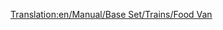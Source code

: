 [[Translation:en/Manual/Base Set/Trains/Food Van]]
{{es/Vagones|Imagen=[[File:en/Foodvan.png]]
|Nombre=Vagón de Alimento
|PrecioNormal=2.238 € (1.119 £)
|PesoNormal=22 / 47 t
|CapacidadNormal=25 t de alimento
|PrecioMono="
|PesoMono=22 / 52 t
|CapacidadMono=30 t de alimento
|PrecioMag="
|PesoMag=22 / 54 t
|CapacidadMag=32 t de alimento
|Descripción=El '''vagón de alimento''' lleva [[es/alimento|alimento]] desde las [[es/Planta Procesadora de Alimentos|plantas procesadoras de alimentos]] a los [[es/Manual/Pueblo|pueblos]]. Solo existe en los climas [[es/Manual/Clima#Subártico|subártico]] y [[es/Manual/Clima#Subtropical|subtropical]].
}}